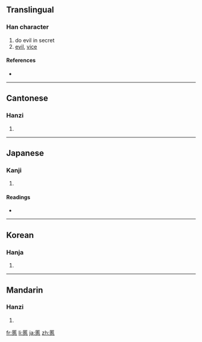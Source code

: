 ==Translingual==

===Han character===
{{Han char|rn=61|rad=心|as=11|sn=15|four=7133<sub>1</sub>|canj=尸口心 (SRP)}}

# do evil in secret
# [[evil]], [[vice]]

====References====
* {{Han ref|kx=0399.030|dkj=11100|dj=0738.090|hdz=42333.010|uh=615D|ud=24925|bh=BC7C|bd=48252}}

----

==Cantonese==

===Hanzi===
{{yue-hanzi|jyut=|y=nik1, tik1}}

# {{defn|Cantonese|sort=心11}}

----

==Japanese==

===Kanji===
{{ja-kanji|grade=|rs=心11}}

# {{defn|Japanese|sort=心11}}

====Readings====
* {{ja-readings|on=[[とく]] (toku)|kun=[[わるい]] (warui)}}

----

==Korean==

===Hanja===
{{ko-hanja|hangeul=특|eumhun=|rv=teuk|mr=t'ŭk|y=thuk}}

# {{defn|Korean|sort=心11}}

----

==Mandarin==

===Hanzi===
{{cmn-hanzi|pin=[[tè]] ([[te4]])|wg=t'e<sup>4</sup>}}

# {{defn|Mandarin|sort=心11}}

[[fr:慝]]
[[li:慝]]
[[ja:慝]]
[[zh:慝]]